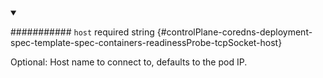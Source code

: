 
<details className="config-field" data-expandable="false" open>
<summary>

########### `host` <span className="config-field-required" data-required="false">required</span> <span className="config-field-type">string</span> <span className="config-field-default"></span> <span className="config-field-enum"></span> {#controlPlane-coredns-deployment-spec-template-spec-containers-readinessProbe-tcpSocket-host}

Optional: Host name to connect to, defaults to the pod IP.

</summary>



</details>
